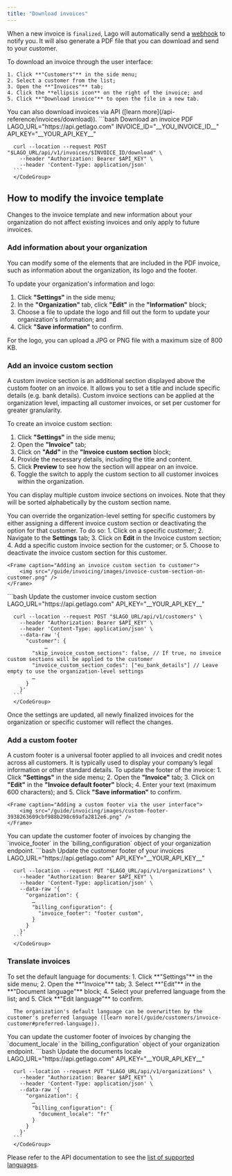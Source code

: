 ```yaml
---
title: "Download invoices"
---
```


When a new invoice is `finalized`, Lago will automatically send a
[webhook](/api-reference/webhooks/messages) to notify you. It will also generate a PDF
file that you can download and send to your customer.

<Tabs>
  <Tab title="Dashboard">
    To download an invoice through the user interface:

    1. Click **"Customers"** in the side menu;
    2. Select a customer from the list;
    3. Open the **"Invoices"** tab;
    4. Click the **ellipsis icon** on the right of the invoice; and
    5. Click **"Download invoice"** to open the file in a new tab.
  </Tab>
  <Tab title="API">
      You can also download invoices via API ([learn more](/api-reference/invoices/download)).
      <CodeGroup>
      ```bash Download an invoice PDF
      LAGO_URL="https://api.getlago.com"
      INVOICE_ID="__YOU_INVOICE_ID__"
      API_KEY="__YOUR_API_KEY__"

      curl --location --request POST "$LAGO_URL/api/v1/invoices/$INVOICE_ID/download" \
        --header "Authorization: Bearer $API_KEY" \
        --header 'Content-Type: application/json'
      ```
      </CodeGroup>
  </Tab>
</Tabs>

## How to modify the invoice template[](#how-to-modify-the-invoice-template "Direct link to heading")

<Info>
Changes to the invoice template and new information about your organization do not affect existing invoices and only apply to future invoices.
</Info>

### Add information about your organization
You can modify some of the elements that are included in the PDF invoice, such as information about the organization, its logo and the footer.

To update your organization's information and logo:
1. Click **"Settings"** in the side menu;
2. In the **"Organization"** tab, click **"Edit"** in the **"Information"** block;
3. Choose a file to update the logo and fill out the form to update your organization's information; and
4. Click **"Save information"** to confirm.

<Info>
For the logo, you can upload a JPG or PNG file with a maximum size of 800 KB.
</Info>

### Add an invoice custom section
A custom invoice section is an additional section displayed above the custom footer on an invoice. 
It allows you to set a title and include specific details (e.g. bank details). 
Custom invoice sections can be applied at the organization level, impacting all customer invoices, or set per customer for greater granularity.

To create an invoice custom section:
1. Click **"Settings"** in the side menu;
2. Open the **"Invoice"** tab;
3. Click on **"Add"** in the **"Invoice custom section** block;
4. Provide the necessary details, including the title and content.
5. Click **Preview** to see how the section will appear on an invoice.
6. Toggle the switch to apply the custom section to all customer invoices within the organization.

<Info>
You can display multiple custom invoice sections on invoices. Note that they will be sorted alphabetically by the custom section name.
</Info>

You can override the organization-level setting for specific customers by either assigning a different invoice custom section or deactivating the option for that customer. To do so:
<Tabs>
  <Tab title="Dashboard">
    1. Click on a specific customer;
    2. Navigate to the **Settings** tab;
    3. Click on **Edit** in the Invoice custom section;
    4. Add a specific custom invoice section for the customer; or
    5. Choose to deactivate the invoice custom section for this customer.

    <Frame caption="Adding an invoice custom section to customer">
        <img src="/guide/invoicing/images/invoice-custom-section-on-customer.png" />
    </Frame>
  </Tab>
  <Tab title="API">
      <CodeGroup>
      ```bash Update the customer invoice custom section
      LAGO_URL="https://api.getlago.com"
      API_KEY="__YOUR_API_KEY__"

      curl --location --request POST "$LAGO_URL/api/v1/customers" \
        --header "Authorization: Bearer $API_KEY" \
        --header 'Content-Type: application/json' \
        --data-raw '{
          "customer": {
		        …
            "skip_invoice_custom_sections": false, // If true, no invoice custom sections will be applied to the customer
            "invoice_custom_section_codes": ["eu_bank_details"] // Leave empty to use the organization-level settings
            …
          }
        }'
      ```
      </CodeGroup>
  </Tab>
</Tabs>

Once the settings are updated, all newly finalized invoices for the organization or specific customer will reflect the changes.



### Add a custom footer
A custom footer is a universal footer applied to all invoices and credit notes across all customers. 
It is typically used to display your company’s legal information or other standard details.
<Tabs>
  <Tab title="Dashboard">
    To update the footer of the invoice:
    1. Click **"Settings"** in the side menu;
    2. Open the **"Invoice"** tab;
    3. Click on **"Edit"** in the **"Invoice default footer"** block;
    4. Enter your text (maximum 600 characters); and
    5. Click **"Save information"** to confirm.

    <Frame caption="Adding a custom footer via the user interface">
        <img src="/guide/invoicing/images/custom-footer-3938263609cbf988b298c69afa2812e6.png" />
    </Frame>
  </Tab>
  <Tab title="API">
      You can update the customer footer of invoices by changing the `invoice_footer` in the `billing_configuration` object of your organization endpoint.
      <CodeGroup>
      ```bash Update the customer footer of your invoices
      LAGO_URL="https://api.getlago.com"
      API_KEY="__YOUR_API_KEY__"

      curl --location --request PUT "$LAGO_URL/api/v1/organizations" \
        --header "Authorization: Bearer $API_KEY" \
        --header 'Content-Type: application/json' \
        --data-raw '{
          "organization": {
            …
            "billing_configuration": {
              "invoice_footer": "footer custom",
            }
          }
        }'
      ```
      </CodeGroup>
  </Tab>
</Tabs>

### Translate invoices

<Tabs>
  <Tab title="Dashboard">
      To set the default language for documents:
      1. Click **"Settings"** in the side menu;
      2. Open the **"Invoice"** tab;
      3. Select **"Edit"** in the **"Document language"** block;
      4. Select your preferred language from the list; and
      5. Click **"Edit language"** to confirm.

      The organization's default language can be overwritten by the customer's preferred language ([learn more](/guide/customers/invoice-customer#preferred-language)).
  </Tab>
  <Tab title="API">
      You can update the customer footer of invoices by changing the `document_locale` in the `billing_configuration` object of your organization endpoint.
      <CodeGroup>
      ```bash Update the documents locale
      LAGO_URL="https://api.getlago.com"
      API_KEY="__YOUR_API_KEY__"

      curl --location --request PUT "$LAGO_URL/api/v1/organizations" \
        --header "Authorization: Bearer $API_KEY" \
        --header 'Content-Type: application/json' \
        --data-raw '{
          "organization": {
            …
            "billing_configuration": {
              "document_locale": "fr"
            }
          }
        }'
      ```
      </CodeGroup>
  </Tab>
</Tabs>

Please refer to the API documentation to see the [list of supported languages](/api-reference/resources/locales).